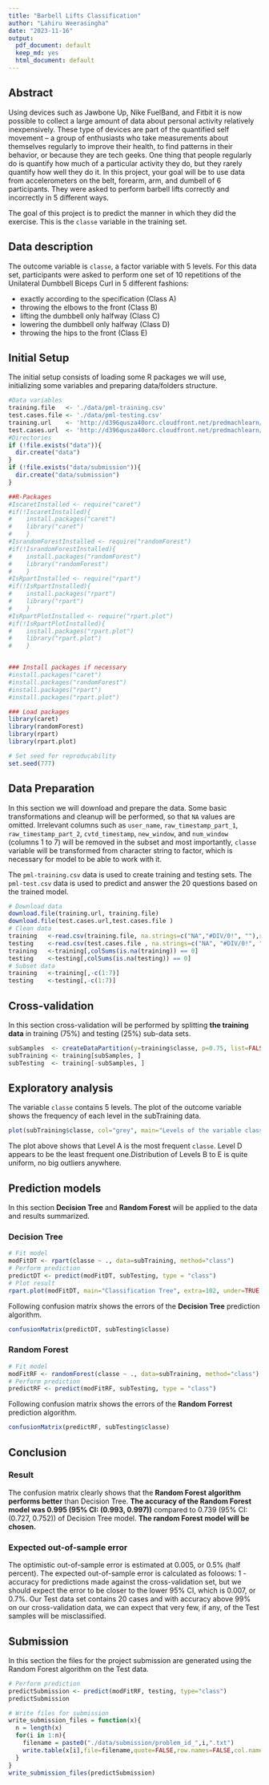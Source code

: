 ---
title: "Barbell Lifts Classification"
author: "Lahiru Weerasingha"
date: "2023-11-16"
output:
  pdf_document: default
  keep_md: yes
  html_document: default
---

## Abstract

Using devices such as Jawbone Up, Nike FuelBand, and Fitbit it is now possible to collect a large amount of data about personal activity relatively inexpensively. These type of devices are part of the quantified self movement – a group of enthusiasts who take measurements about themselves regularly to improve their health, to find patterns in their behavior, or because they are tech geeks. One thing that people regularly do is quantify how much of a particular activity they do, but they rarely quantify how well they do it. In this project, your goal will be to use data from accelerometers on the belt, forearm, arm, and dumbell of 6 participants. They were asked to perform barbell lifts correctly and incorrectly in 5 different ways.

The goal of this project is to predict the manner in which they did the exercise. This is the `classe` variable in the training set.

## Data description

The outcome variable is `classe`, a factor variable with 5 levels. For this data set, participants were asked to perform one set of 10 repetitions of the Unilateral Dumbbell Biceps Curl in 5 different fashions:

- exactly according to the specification (Class A)
- throwing the elbows to the front (Class B)
- lifting the dumbbell only halfway (Class C)
- lowering the dumbbell only halfway (Class D)
- throwing the hips to the front (Class E)

## Initial Setup

The initial setup consists of loading some R packages we will use, initializing some variables and preparing data/folders structure.

```{r configuration, echo=TRUE, results='hide', message=FALSE, warning=FALSE}
#Data variables
training.file   <- './data/pml-training.csv'
test.cases.file <- './data/pml-testing.csv'
training.url    <- 'http://d396qusza40orc.cloudfront.net/predmachlearn/pml-training.csv'
test.cases.url  <- 'http://d396qusza40orc.cloudfront.net/predmachlearn/pml-testing.csv'
#Directories
if (!file.exists("data")){
  dir.create("data")
}
if (!file.exists("data/submission")){
  dir.create("data/submission")
}

##R-Packages
#IscaretInstalled <- require("caret")
#if(!IscaretInstalled){
#    install.packages("caret")
#    library("caret")
#    }
#IsrandomForestInstalled <- require("randomForest")
#if(!IsrandomForestInstalled){
#    install.packages("randomForest")
#    library("randomForest")
#    }
#IsRpartInstalled <- require("rpart")
#if(!IsRpartInstalled){
#    install.packages("rpart")
#    library("rpart")
#    }
#IsRpartPlotInstalled <- require("rpart.plot")
#if(!IsRpartPlotInstalled){
#    install.packages("rpart.plot")
#    library("rpart.plot")
#    }


### Install packages if necessary
#install.packages("caret")
#install.packages("randomForest")
#install.packages("rpart")
#install.packages("rpart.plot")

### Load packages
library(caret)
library(randomForest)
library(rpart)
library(rpart.plot)

# Set seed for reproducability
set.seed(777)
```

## Data Preparation
In this section we will download and prepare the data. Some basic transformations and cleanup will be performed, so that `NA` values are omitted. Irrelevant columns such as `user_name`, `raw_timestamp_part_1`, `raw_timestamp_part_2`, `cvtd_timestamp`, `new_window`, and  `num_window` (columns 1 to 7) will be removed in the subset and most importantly, `classe` variable will be transformed from character string to factor, which is necessary for model to be able to work with it.

The `pml-training.csv` data is used to create training and testing sets.
The `pml-test.csv` data is used to predict and answer the 20 questions based on the trained model.

```{r dataprocessing, echo=TRUE, results='hide'}
# Download data
download.file(training.url, training.file)
download.file(test.cases.url,test.cases.file )
# Clean data
training   <-read.csv(training.file, na.strings=c("NA","#DIV/0!", ""),stringsAsFactors = T)
testing    <-read.csv(test.cases.file , na.strings=c("NA", "#DIV/0!", ""),stringsAsFactors = T)
training   <-training[,colSums(is.na(training)) == 0]
testing    <-testing[,colSums(is.na(testing)) == 0]
# Subset data
training   <-training[,-c(1:7)]
testing    <-testing[,-c(1:7)]
```

## Cross-validation
In this section cross-validation will be performed by splitting **the training data** in training (75%) and testing (25%) sub-data sets.

```{r datasplitting, echo=TRUE, results='hide'}
subSamples  <- createDataPartition(y=training$classe, p=0.75, list=FALSE)
subTraining <- training[subSamples, ] 
subTesting  <- training[-subSamples, ]
```

## Exploratory analysis
The variable `classe` contains 5 levels. The plot of the outcome variable shows the frequency of each level in the subTraining data.

```{r exploranalysis, echo=TRUE}
plot(subTraining$classe, col="grey", main="Levels of the variable classe", xlab="classe levels", ylab="Frequency")#, ylim=range(0:4500))
```

The plot above shows that Level A is the most frequent `classe`. Level D appears to be the least frequent one.Distribution of Levels B to E is quite uniform, no big outliers anywhere.

## Prediction models
In this section **Decision Tree** and **Random Forest** will be applied to the data and results summarized.

### Decision Tree
```{r decisiontree, echo=TRUE}
# Fit model
modFitDT <- rpart(classe ~ ., data=subTraining, method="class")
# Perform prediction
predictDT <- predict(modFitDT, subTesting, type = "class")
# Plot result
rpart.plot(modFitDT, main="Classification Tree", extra=102, under=TRUE, faclen=0)
```

Following confusion matrix shows the errors of the **Decision Tree** prediction algorithm.

```{r decisiontreecm, echo=TRUE}
confusionMatrix(predictDT, subTesting$classe)
```

### Random Forest
```{r randomforest, echo=TRUE}
# Fit model
modFitRF <- randomForest(classe ~ ., data=subTraining, method="class")
# Perform prediction
predictRF <- predict(modFitRF, subTesting, type = "class")
```

Following confusion matrix shows the errors of the **Random Forrest** prediction algorithm.

```{r randomforestcm, echo=TRUE}
confusionMatrix(predictRF, subTesting$classe)
```

## Conclusion

### Result

The confusion matrix clearly shows that the **Random Forest algorithm performs better** than Decision Tree. **The accuracy of the Random Forest model was 0.995 (95% CI: (0.993, 0.997))** compared to 0.739 (95% CI: (0.727, 0.752)) of Decision Tree model. **The random Forest model will be chosen.**

### Expected out-of-sample error
The optimistic out-of-sample error is estimated at 0.005, or 0.5% (half percent). The expected out-of-sample error is calculated as foloows: 1 - accuracy for predictions made against the cross-validation set, but we should expect the error to be closer to the lower 95% CI, which is 0.007, or 0.7%. Our Test data set contains 20 cases and with accuracy above 99% on our cross-validation data, we can expect that very few, if any, of the Test samples will be misclassified.

## Submission
In this section the files for the project submission are generated using the Random Forest algorithm on the Test data.

```{r submission, echo=TRUE}
# Perform prediction
predictSubmission <- predict(modFitRF, testing, type="class")
predictSubmission

# Write files for submission
write_submission_files = function(x){
  n = length(x)
  for(i in 1:n){
    filename = paste0("./data/submission/problem_id_",i,".txt")
    write.table(x[i],file=filename,quote=FALSE,row.names=FALSE,col.names=FALSE)
  }
}
write_submission_files(predictSubmission)
```

